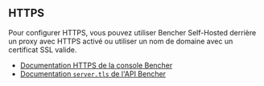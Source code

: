 ## HTTPS

Pour configurer HTTPS, vous pouvez utiliser Bencher Self-Hosted derrière un proxy avec HTTPS activé ou utiliser un nom de domaine avec un certificat SSL valide.

- [Documentation HTTPS de la console Bencher][console https]
- [Documentation `server.tls` de l'API Bencher][server]

[console https]: /fr/docs/reference/console-config/#https
[server]: /fr/docs/reference/server-config/#server
